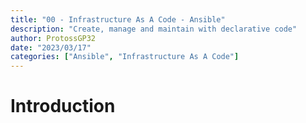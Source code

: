 ```yaml
---
title: "00 - Infrastructure As A Code - Ansible"
description: "Create, manage and maintain with declarative code"
author: ProtossGP32
date: "2023/03/17"
categories: ["Ansible", "Infrastructure As A Code"]
---
```

# Introduction
